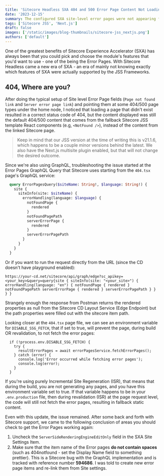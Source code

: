 ```yaml
---
title: 'Sitecore Headless SXA 404 and 500 Error Page Content Not Loading'
date: '2023-12-15'
summary: The configured SXA site-level error pages were not appearing for our site, so content authors could not manage the error pages content.
tags: ['Sitecore JSS', 'Next.js']
draft: false
images: ['/static/images/blog-thumbnails/sitecore-jss_nextjs.png']
authors: ['default']
---
```


One of the greatest benefits of Sitecore Experience Accelerator (SXA) has always been that you could pick and choose the module's features that you'd want to use - one of the being the Error Pages. With Sitecore Headless came a new era of SXA - an era of mainly not knowing exactly which features of SXA were actually supported by the JSS Frameworks.

## 404, Where are you?
After doing the typical setup of Site level Error Page fields (`Page not found link` and `Server error page link`) and pointing them at some 404/500 page types under the home node, I noticed that loading a page that didn't exist resulted in a correct status code of 404, but the content displayed was still the default 404/500 content that comes from the fallback Sitecore JSS template React components (e.g, `<NotFound />`), instead of the content from the linked Sitecore page.

> Keep in mind that our JSS version at the time of writing this is v21.1.6, which happens to be a couple minor versions behind the latest. We also have the Next.js multisite plugin enabled, but that will not change the desired outcome.

Since we're also using GraphQL, troubleshooting the issue started at the Error Pages GraphQL Query that Sitecore uses starting from the `404.tsx` page's GraphQL service:

```GraphQL
  query ErrorPagesQuery($siteName: String!, $language: String!) {
    site {
      siteInfo(site: $siteName) {
        errorHandling(language: $language) {
          notFoundPage {
            rendered
          }
          notFoundPagePath
          serverErrorPage {
            rendered
          }
          serverErrorPagePath
        }
      }
    }
  }
```

Or if you want to run the request directly from the URL (since the CD doesn't have playground enabled):
```
https://your-cd.net/sitecore/api/graph/edge?sc_apikey=<your_key>&query=query{site { siteInfo(site: "<your_site>") { errorHandling(language: "en") { notFoundPage { rendered } notFoundPagePath serverErrorPage { rendered } serverErrorPagePath } } } }
```

Strangely enough the response from Postman returns the rendered properties as null from the Sitecore CD Layout Service (Edge Endpoint) but the path properties were filled out with the sitecore item path.

Looking closer at the `404.tsx` page file, we can see an environment variable for `DISABLE_SSG_FETCH`, that if set to true, will prevent the page, during build OR revalidation, to not fetch the error pages:

```tsx
  if (!process.env.DISABLE_SSG_FETCH) {
    try {
      resultErrorPages = await errorPagesService.fetchErrorPages();
    } catch (error) {
      console.log('Error occurred while fetching error pages');
      console.log(error);
    }
  }
```

If you're using purely Incremental Site Regeneration (ISR), that means that during the build, you are not generating any pages, and you have this environment variable set to true. If that variable happens to be in your `.env.production` file, then during revalidation (ISR) at the page request level, the code will still not fetch the error pages, resulting in fallback static content.

Even with this update, the issue remained. After some back and forth with Sitecore support, we came to the following conclusion of areas you should check to get the Error Pages working again:
1. Uncheck the `ServerSideRenderingEngineEditOnly` field in the SXA Site Settings Item.
2. Make sure that the item name of the Error pages **do not contain spaces** (such as 404notfound - set the Display Name field to something prettier). This is a Sitecore bug with the GraphQL implementation and is tracked with reference number **594686**. I was told to create new error page items and re-link them from Site settings.